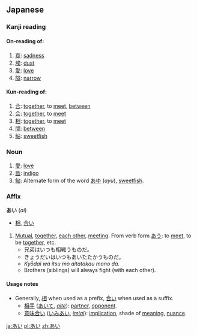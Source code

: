 == Japanese ==
===Kanji reading===
{{ja-kanjireading|rom=ai}}

====On-reading of:====
# [[哀]]: [[sadness]]
# [[埃]]: [[dust]]
# [[愛]]: [[love]]
# [[隘]]: [[narrow]]

====Kun-reading of:====
# [[合]]: [[together]], to [[meet]], [[between]]
# [[会]]: [[together]], to [[meet]]
# [[相]]: [[together]], to [[meet]]
# [[間]]: [[between]]
# [[鮎]]: [[sweetfish]]

===Noun===
{{ja-noun|h|rom=ai}}
# [[愛]]: [[love]]
# [[藍]]: [[indigo]]
# [[鮎]]: Alternate form of the word [[あゆ]] (''ayu''), [[sweetfish]].

=== Affix ===
'''あい''' (''ai'')

* [[相]], [[合い]]
# [[Mutual]], [[together]], [[each other]], [[meet]]ing.  From verb form [[あう]]: to [[meet]], to be [[together]], etc.
#* 兄弟はいつも相戦うものだ。
#* きょうだいはいつもあいたたかうものだ。
#* ''Kyōdai wa itsu mo aitatakau mono da.''
#* Brothers (siblings) will always fight (with each other).

==== Usage notes ====
* Generally, [[相]] when used as a prefix, [[合い]] when used as a suffix.
** [[相手]] ([[あいて]], ''[[aite]]''): [[partner]], [[opponent]].  
** [[意味合い]] ([[いみあい]], ''[[imiai]]''): [[implication]], shade of [[meaning]], [[nuance]].

[[ja:あい]]
[[pl:あい]]
[[zh:あい]]